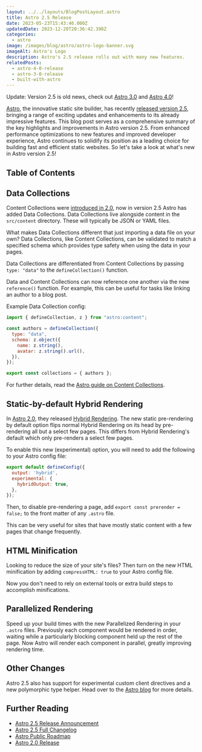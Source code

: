 ```yaml
---
layout: ../../layouts/BlogPostLayout.astro
title: Astro 2.5 Release
date: 2023-05-23T15:43:46.000Z
updatedDate: 2023-12-20T20:36:42.398Z
categories:
  - astro
image: /images/blog/astro/astro-logo-banner.svg
imageAlt: Astro's Logo
description: Astro's 2.5 release rolls out with many new features.
relatedPosts:
  - astro-4-0-release
  - astro-3-0-release
  - built-with-astro
---
```

Update: Version 2.5 is old news, check out [Astro 3.0](../astro-3-0-release/) and [Astro 4.0](../astro-4-0-release/)!

[Astro](../astro/), the innovative static site builder, has recently [released version 2.5](https://astro.build/blog/astro-250/),
bringing a range of exciting updates and enhancements to its already impressive features.
This blog post serves as a comprehensive summary of the key highlights and improvements
in Astro version 2.5. From enhanced performance optimizations to new features
and improved developer experience, Astro continues to solidify its position as a
leading choice for building fast and efficient static websites. So let's take a
look at what's new in Astro version 2.5!

## Table of Contents

## Data Collections

<NewsletterForm />

Content Collections were [introduced in 2.0](../astro-2-0-release/), now in version
2.5 Astro has added Data Collections. Data Collections live alongside content
in the `src/content` directory. These will typically be JSON or YAML files.

What makes Data Collections different that just importing a data file on your own?
Data Collections, like Content Collections, can be validated to match a specified
schema which provides type safety when using the data in your pages.

Data Collections are differentiated from Content Collections by passing
`type: "data"` to the `defineCollection()` function.

Data and Content Collections can now reference one another via the new `reference()`
function. For example, this can be useful for tasks like linking an author
to a blog post.

Example Data Collection config:

```javascript
import { defineCollection, z } from "astro:content";

const authors = defineCollection({
  type: "data",
  schema: z.object({
    name: z.string(),
    avatar: z.string().url(),
  }),
});

export const collections = { authors };
```

For further details, read the [Astro guide on Content Collections](https://docs.astro.build/en/guides/content-collections/).

## Static-by-default Hybrid Rendering

In [Astro 2.0](../astro-2-0-release/), they released [Hybrid Rendering](https://docs.astro.build/en/guides/server-side-rendering/#hybrid-rendering).
The new static pre-rendering by default option flips normal Hybrid Rendering on
its head by pre-rendering all but a select few pages. This differs from Hybrid
Rendering's default which only pre-renders a select few pages.

To enable this new (experimental) option, you will need to add the following to
your Astro config file:

```javascript
export default defineConfig({
  output: 'hybrid',
  experimental: {
    hybridOutput: true,
  },
});
```

Then, to disable pre-rendering a page, add `export const prerender = false;`
to the front matter of any `.astro` file.

This can be very useful for sites that have mostly static content with a few
pages that change frequently.

<RandomSupport />

## HTML Minification

Looking to reduce the size of your site's files? Then turn on the new HTML
minification by adding `compressHTML: true` to your Astro config file.

Now you don't need to rely on external tools or extra build steps to accomplish
minifications.

## Parallelized Rendering

Speed up your build times with the new Parallelized Rendering in your `.astro`
files. Previously each component would be rendered in order, waiting while a
particularly blocking component held up the rest of the page. Now Astro
will render each component in parallel, greatly improving rendering time.

## Other Changes

Astro 2.5 also has support for experimental custom client directives and
a new polymorphic type helper. Head over to the [Astro blog](https://astro.build/blog/astro-250/)
for more details.

## Further Reading

- [Astro 2.5 Release Announcement](https://astro.build/blog/astro-250/)
- [Astro 2.5 Full Changelog](https://github.com/withastro/astro/pull/7090)
- [Astro Public Roadmap](https://github.com/orgs/withastro/projects/11/views/1)
- [Astro 2.0 Release](../astro-2-0-release/)

